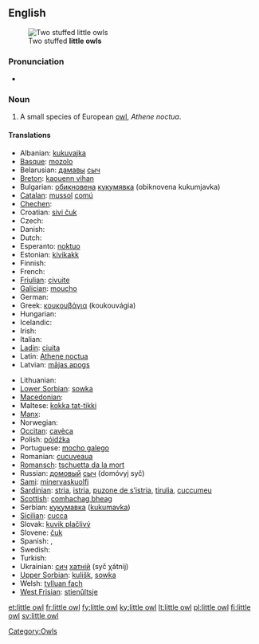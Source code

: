 {{wikipedia}}
==English==
[[Image:Kirkeugle.jpg|thumb|Two stuffed '''little owls''']]

===Pronunciation===
* {{IPA|/ˈlɪtəl ɑʊl/}}

===Noun===
{{en-noun|sg=[[little]] [[owl]]}}

# A small species of European [[owl]], ''Athene noctua''.

====Translations====
{{trans-top|species of owl}}
* Albanian: [[kukuvajka]]
* [[Basque]]: [[mozolo]]
* Belarusian: [[дамавы]] [[сыч]]
* [[Breton]]: [[kaouenn vihan]]
* Bulgarian: [[обикновена]] [[кукумявка]] (obiknovena kukumjavka)
* [[Catalan]]: [[mussol]] [[comú]]
* [[Chechen]]: {{tø|ce|жима бухIа}}
* Croatian: [[sivi čuk]]
* Czech: {{t-|cs|sýček|m}}
* Danish: {{t|da|kirkeugle}}
* Dutch: {{t+|nl|steenuil|m}}
* Esperanto: [[noktuo]]
* Estonian: [[kivikakk]]
* Finnish: {{t+|fi|minervanpöllö}}
* French: {{t+|fr|chevêche|f}}
* [[Friulian]]: [[civuite]]
* [[Galician]]: [[moucho]]
* German: {{t+|de|Steinkauz|m}}
* Greek: [[κουκουβάγια]] (koukouvágia) {{f}}
* Hungarian: {{t+|hu|kuvik}}
* Icelandic: {{t|is|kattugla}}
* Irish: {{t-|ga|ulchabhán beag|xs=Irish}}
* Italian: {{t+|it|civetta|f}}
* [[Ladin]]: [[ciuita]]
* Latin: [[Athene noctua]] {{f}}
* Latvian: [[mājas apogs]]
{{trans-mid}}
* Lithuanian: {{t+|lt|pelėdikė|xs=Lithuanian}}
* [[Lower Sorbian]]: [[sowka]]
* [[Macedonian]]: {{t|mk|кукумјавка|f|tr=kukumjávka}}
* Maltese: [[kokka tat-tikki]]
* [[Manx]]: {{t|gv|hullad veg|f}}
* Norwegian: {{t|no|kirkeugle}}
* [[Occitan]]: [[cavèca]]
* Polish: [[pójdźka]] {{f}}
* Portuguese: [[mocho galego]] {{m}}
* Romanian: [[cucuveaua]]
* [[Romansch]]: [[tschuetta da la mort]]
* Russian: [[домовый]] [[сыч]] (domóvyj syč) {{m}}
* [[Sami]]: [[minervaskuolfi]]
* [[Sardinian]]: [[stria]], [[istria]], [[puzone de s’istria]], [[tirulia]], [[cuccumeu]]
* [[Scottish]]: [[comhachag bheag]]
* Serbian: [[кукумавка]] ([[kukumavka]])
* [[Sicilian]]: [[cucca]] {{f}}
* Slovak: [[kuvik plačlivý]]
* Slovene: [[čuk]]
* Spanish: {{t|es|mochuelo europeo|m}},  {{t|es|mochuelo común|m}}
* Swedish: {{t+|sv|minervauggla}}
* Turkish: {{t+|tr|kukumav}}
* Ukrainian: [[сич]] [[хатній]] (syč χátnij)
* [[Upper Sorbian]]: [[kulišk]], [[sowka]]
* Welsh: [[tylluan fach]]
* [[West Frisian]]: [[stienûltsje]]
{{trans-bottom}}

[[Category:Owls]]

[[et:little owl]]
[[fr:little owl]]
[[fy:little owl]]
[[ky:little owl]]
[[lt:little owl]]
[[pl:little owl]]
[[fi:little owl]]
[[sv:little owl]]